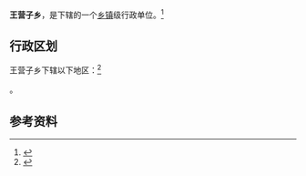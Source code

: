 {{中国乡级行政区|21/13/21/230/000}}

'''王营子乡'''，是{{PRC admin/fullname|21/13/21/230/000|3}}下辖的一个[[乡镇|乡镇]]级行政单位。<ref>{{PRC admin/ref sgc|{{PRC admin/parent|21/13/21/230/000}}}}</ref>

== 行政区划 ==

王营子乡下辖以下地区：<ref>{{PRC admin/ref sgc|21/13/21/230/000}}</ref>

{{PRC admin/children|21/13/21/230/000}}。

== 参考资料 ==

{{reflist}}

{{行政区划小作品}}
{{PRC admin/navcat|21/13/21/230/000}}